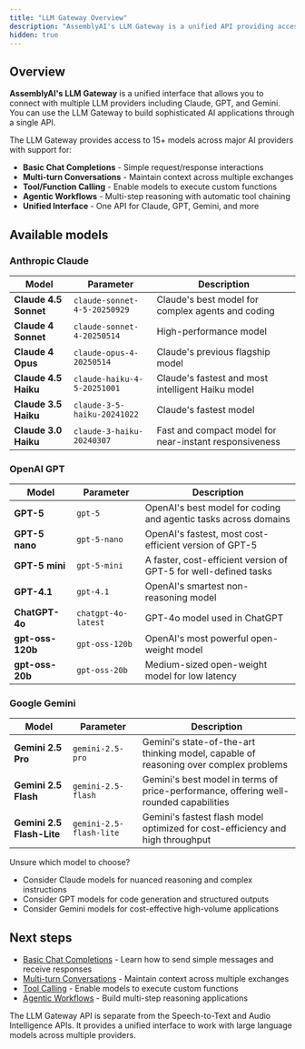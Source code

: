 ```yaml
---
title: "LLM Gateway Overview"
description: "AssemblyAI's LLM Gateway is a unified API providing access to 15+ models from Claude, GPT, and Gemini through a single interface."
hidden: true
---
```


## Overview

**AssemblyAI's LLM Gateway** is a unified interface that allows you to connect with multiple LLM providers including Claude, GPT, and Gemini. You can use the LLM Gateway to build sophisticated AI applications through a single API.

The LLM Gateway provides access to 15+ models across major AI providers with support for:
- **Basic Chat Completions** - Simple request/response interactions
- **Multi-turn Conversations** - Maintain context across multiple exchanges
- **Tool/Function Calling** - Enable models to execute custom functions
- **Agentic Workflows** - Multi-step reasoning with automatic tool chaining
- **Unified Interface** - One API for Claude, GPT, Gemini, and more

## Available models

### Anthropic Claude

| Model                 | Parameter                    | Description                                            |
| --------------------- | ---------------------------- | ------------------------------------------------------ |
| **Claude 4.5 Sonnet** | `claude-sonnet-4-5-20250929` | Claude's best model for complex agents and coding      |
| **Claude 4 Sonnet**   | `claude-sonnet-4-20250514`   | High-performance model                                 |
| **Claude 4 Opus**     | `claude-opus-4-20250514`     | Claude's previous flagship model                       |
| **Claude 4.5 Haiku**  | `claude-haiku-4-5-20251001`  | Claude's fastest and most intelligent Haiku model      |
| **Claude 3.5 Haiku**  | `claude-3-5-haiku-20241022`  | Claude's fastest model                                 |
| **Claude 3.0 Haiku**  | `claude-3-haiku-20240307`    | Fast and compact model for near-instant responsiveness |

### OpenAI GPT

| Model            | Parameter           | Description                                                      |
| ---------------- | ------------------- | ---------------------------------------------------------------- |
| **GPT-5**        | `gpt-5`             | OpenAI's best model for coding and agentic tasks across domains  |
| **GPT-5 nano**   | `gpt-5-nano`        | OpenAI's fastest, most cost-efficient version of GPT-5           |
| **GPT-5 mini**   | `gpt-5-mini`        | A faster, cost-efficient version of GPT-5 for well-defined tasks |
| **GPT-4.1**      | `gpt-4.1`           | OpenAI's smartest non-reasoning model                            |
| **ChatGPT-4o**   | `chatgpt-4o-latest` | GPT-4o model used in ChatGPT                                     |
| **gpt-oss-120b** | `gpt-oss-120b`      | OpenAI's most powerful open-weight model                         |
| **gpt-oss-20b**  | `gpt-oss-20b`       | Medium-sized open-weight model for low latency                   |

### Google Gemini

| Model                     | Parameter               | Description                                                                           |
| ------------------------- | ----------------------- | ------------------------------------------------------------------------------------- |
| **Gemini 2.5 Pro**        | `gemini-2.5-pro`        | Gemini's state-of-the-art thinking model, capable of reasoning over complex problems  |
| **Gemini 2.5 Flash**      | `gemini-2.5-flash`      | Gemini's best model in terms of price-performance, offering well-rounded capabilities |
| **Gemini 2.5 Flash-Lite** | `gemini-2.5-flash-lite` | Gemini's fastest flash model optimized for cost-efficiency and high throughput        |

Unsure which model to choose?
* Consider Claude models for nuanced reasoning and complex instructions
* Consider GPT models for code generation and structured outputs
* Consider Gemini models for cost-effective high-volume applications

## Next steps

- [Basic Chat Completions](/docs/chat-completions) - Learn how to send simple messages and receive responses
- [Multi-turn Conversations](/docs/conversations) - Maintain context across multiple exchanges
- [Tool Calling](/docs/tool-calling) - Enable models to execute custom functions
- [Agentic Workflows](/docs/agentic-workflows) - Build multi-step reasoning applications

<Note>
    The LLM Gateway API is separate from the Speech-to-Text and Audio Intelligence APIs. It provides a unified interface to work with large language models across multiple providers.
</Note>
